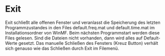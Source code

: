 # Exit

Exit schließt alle offenen Fenster und veranlasst die Speicherung des letzten Programmzustandes in den Files default.freq.mat und default.time.mat im Installationsordner von WinMF. Beim nächsten Programmstart werden diese Files gelesen. Sind die Dateien nicht vorhanden, dann wird alles auf Default-Werte gesetzt. Das manuelle Schließen des Fensters (Kreuz Button) verhält sich genauso wie das Schließen durch Exit im Filemenü.